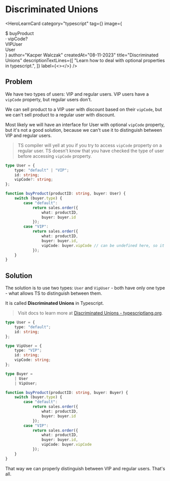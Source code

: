 
# Discriminated Unions

<HeroLearnCard
    category="typescript"
    tag={<TSTag/>}
    image={<section className="flex align-center justify-center gap-3 h-full overflow-hidden">
        <div className="bg-violet-500 h-40 w-40 p-1 mt-20 text-white font-bold">
            <span className="text-lg">
                $ buyProduct<br />
                <span className="text-violet-300">&middot; vipCode?</span>
            </span>
        </div>
        <div className="flex flex-col">
            <div className="bg-fuchsia-600 h-10 w-20 p-1 mt-20 text-white font-bold">VIPUser</div>
            <div className="bg-fuchsia-600 h-10 w-20 p-1 mt-1 text-white font-bold">User</div>
        </div>
    </section>}
    author="Kacper Walczak"
    createdAt="08-11-2023"
    title="Discriminated Unions"
    descriptionTextLines={[
        "Learn how to deal with optional properties in typescript.",
    ]}
    label={<></>}
/>

## Problem

We have two types of users: VIP and regular users. VIP users have a `vipCode` property, but regular users don't.

We can sell product to a VIP user with discount based on their `vipCode`, but we can't sell product to a regular user with discount.

Most likely we will have an interface for User with optional `vipCode` property, but it's not a good solution, because we can't use it to distinguish between VIP and regular users.

> TS compiler will yell at you if you try to access `vipCode` property on a regular user. TS doesn't know that you have checked the type of user before accessing `vipCode` property.

```typescript
type User = {
    type: "default" | "VIP";
    id: string;
    vipCode?: string;
};

function buyProduct(productID: string, buyer: User) {
    switch (buyer.type) {
        case "default":
            return sales.order({
                what: productID,
                buyer: buyer.id
            });
        case "VIP":
            return sales.order({
                what: productID,
                buyer: buyer.id,
                vipCode: buyer.vipCode // can be undefined here, so it's an error for the compiler
            });
    }
}
```

## Solution

The solution is to use two types: `User` and `VipUser` - both have only one type - what allows TS to distinguish between them.

It is called **Discriminated Unions** in Typescript.


> Visit docs to learn more at [Discriminated Unions - typescriptlang.org](https://www.typescriptlang.org/docs/handbook/typescript-in-5-minutes-func.html#discriminated-unions).

```typescript
type User = {
    type: "default";
    id: string;
};

type VipUser = {
    type: "VIP";
    id: string;
    vipCode: string;
};

type Buyer =
    | User
    | VipUser;

function buyProduct(productID: string, buyer: Buyer) {
    switch (buyer.type) {
        case "default":
            return sales.order({
                what: productID,
                buyer: buyer.id
            });
        case "VIP":
            return sales.order({
                what: productID,
                buyer: buyer.id,
                vipCode: buyer.vipCode
            });
    }
}
```

That way we can properly distinguish between VIP and regular users. That's all.

<section className="rounded-2xl bg-lines flex mt-10 mb-20 h-20 w-full"></section>

<LatestReadings />